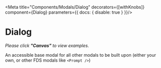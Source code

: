 


<Meta title="Components/Modals/Dialog" decorators={[withKnobs]} component={Dialog} parameters={{ docs: { disable: true } }}/>

# Dialog

<ImportPath component={Dialog} section="modal" />

*Please click **"Canvas"** to view examples.*

An accessible base modal for all other modals to be built upon (either your own, or other FDS modals like `<Prompt />`)

<Props of={Dialog} />

<Story name="Knobs">
  <Dialog
    isOpen={boolean('isOpen', true)}
    footerContent={text('footerContent', '')}
    content={text('content', 'Modal content here')}
    onDismiss={
      boolean('onDismiss', true)
        ? action('close modal')
        : undefined
    }
    title={text('title', 'Modal title here')}
    width={text('width', undefined)}
    height={text('height', undefined)}
    alwaysShowBorder={boolean('alwaysShowBorder', undefined)}
  />
</Story>

<Story name="Scrolling content">
  <Dialog
    isOpen={true}
    content="Lorem ipsum dolor sit amet, consectetur adipiscing elit, sed do eiusmod tempor incididunt ut labore et dolore magna aliqua. Donec ac odio tempor orci. Placerat vestibulum lectus mauris ultrices eros in cursus. Neque laoreet suspendisse interdum consectetur. Ut porttitor leo a diam. Quisque egestas diam in arcu cursus euismod quis viverra. Eget nunc lobortis mattis aliquam. Mauris pharetra et ultrices neque ornare aenean euismod. Luctus accumsan tortor posuere ac. At erat pellentesque adipiscing commodo elit at imperdiet dui accumsan. Non arcu risus quis varius quam quisque id diam. Vel pharetra vel turpis nunc eget lorem dolor sed. Risus quis varius quam quisque id diam vel quam elementum. Velit ut tortor pretium viverra suspendisse potenti. Amet purus gravida quis blandit turpis cursus in hac. Nunc aliquet bibendum enim facilisis gravida neque convallis a. Egestas maecenas pharetra convallis posuere morbi leo. Pellentesque pulvinar pellentesque habitant morbi tristique. Habitasse platea dictumst quisque sagittis purus. Fermentum dui faucibus in ornare quam. Facilisi etiam dignissim diam quis enim lobortis scelerisque fermentum. Viverra adipiscing at in tellus integer feugiat scelerisque varius. Turpis egestas integer eget aliquet. Bibendum est ultricies integer quis auctor elit sed vulputate. Scelerisque viverra mauris in aliquam sem fringilla ut morbi. Lectus urna duis convallis convallis tellus id interdum velit. A arcu cursus vitae congue mauris rhoncus aenean. Odio euismod lacinia at quis risus sed vulputate odio. Nibh tellus molestie nunc non. Egestas egestas fringilla phasellus faucibus scelerisque eleifend donec. Amet nisl suscipit adipiscing bibendum est ultricies integer quis auctor. A erat nam at lectus urna duis convallis convallis. Faucibus scelerisque eleifend donec pretium vulputate sapien nec. Mauris sit amet massa vitae tortor condimentum lacinia. Ut sem nulla pharetra diam sit amet nisl suscipit adipiscing. In fermentum et sollicitudin ac orci phasellus egestas tellus rutrum. Risus quis varius quam quisque id diam vel. Id nibh tortor id aliquet. Nisi quis eleifend quam adipiscing vitae proin."
    onDismiss={action('close modal')}
    title="Long content area"
  />
</Story>

<Story name="Scrolling content w/footer">
  <Dialog
    isOpen={true}
    content="Lorem ipsum dolor sit amet, consectetur adipiscing elit, sed do eiusmod tempor incididunt ut labore et dolore magna aliqua. Donec ac odio tempor orci. Placerat vestibulum lectus mauris ultrices eros in cursus. Neque laoreet suspendisse interdum consectetur. Ut porttitor leo a diam. Quisque egestas diam in arcu cursus euismod quis viverra. Eget nunc lobortis mattis aliquam. Mauris pharetra et ultrices neque ornare aenean euismod. Luctus accumsan tortor posuere ac. At erat pellentesque adipiscing commodo elit at imperdiet dui accumsan. Non arcu risus quis varius quam quisque id diam. Vel pharetra vel turpis nunc eget lorem dolor sed. Risus quis varius quam quisque id diam vel quam elementum. Velit ut tortor pretium viverra suspendisse potenti. Amet purus gravida quis blandit turpis cursus in hac. Nunc aliquet bibendum enim facilisis gravida neque convallis a. Egestas maecenas pharetra convallis posuere morbi leo. Pellentesque pulvinar pellentesque habitant morbi tristique. Habitasse platea dictumst quisque sagittis purus. Fermentum dui faucibus in ornare quam. Facilisi etiam dignissim diam quis enim lobortis scelerisque fermentum. Viverra adipiscing at in tellus integer feugiat scelerisque varius. Turpis egestas integer eget aliquet. Bibendum est ultricies integer quis auctor elit sed vulputate. Scelerisque viverra mauris in aliquam sem fringilla ut morbi. Lectus urna duis convallis convallis tellus id interdum velit. A arcu cursus vitae congue mauris rhoncus aenean. Odio euismod lacinia at quis risus sed vulputate odio. Nibh tellus molestie nunc non. Egestas egestas fringilla phasellus faucibus scelerisque eleifend donec. Amet nisl suscipit adipiscing bibendum est ultricies integer quis auctor. A erat nam at lectus urna duis convallis convallis. Faucibus scelerisque eleifend donec pretium vulputate sapien nec. Mauris sit amet massa vitae tortor condimentum lacinia. Ut sem nulla pharetra diam sit amet nisl suscipit adipiscing. In fermentum et sollicitudin ac orci phasellus egestas tellus rutrum. Risus quis varius quam quisque id diam vel. Id nibh tortor id aliquet. Nisi quis eleifend quam adipiscing vitae proin."
    onDismiss={action('close modal')}
    footerContent={<Button label="Confirm" />}
    title="Long content area w/footer"
  />
</Story>

<Story name="Scrolling content w/footer & permanent border">
  <Dialog
    isOpen={true}
    content="Lorem ipsum dolor sit amet, consectetur adipiscing elit, sed do eiusmod tempor incididunt ut labore et dolore magna aliqua. Donec ac odio tempor orci. Placerat vestibulum lectus mauris ultrices eros in cursus."
    onDismiss={action('close modal')}
    footerContent={<Button label="Confirm" />}
    title="Footer & permanent border"
    alwaysShowBorder
  />
</Story> 

<Story name="Customizable Footer">
  <Dialog
    isOpen={true}
    content={<Button label="Customizable footer" />}
    onDismiss={action('close modal')}
    footerContent={
      <div>
        <Flex align="center">
          <FlexItem shrink>
            <Button label="Anything" />
          </FlexItem>
          <FlexItem shrink>
            <Button theme="outlined" label="Can go" />
          </FlexItem>
          <FlexItem shrink>
            <p>in the</p>
          </FlexItem>
          <FlexItem shrink>
            <input placeholder="footer" />
          </FlexItem>
        </Flex>
        <p className="margin--top">Lorem ipsum dolor</p>
      </div>
    }
  />
</Story>

<Story name="Custom dimensions">
  <Dialog
    isOpen={true}
    content="Lorem ipsum dolor sit amet, consectetur adipiscing elit, sed do eiusmod tempor incididunt ut labore et dolore magna aliqua. Donec ac odio tempor orci. Placerat vestibulum lectus mauris ultrices eros in cursus. Neque laoreet suspendisse interdum consectetur. Ut porttitor leo a diam. Quisque egestas diam in arcu cursus euismod quis viverra. Eget nunc lobortis mattis aliquam. Mauris pharetra et ultrices neque ornare aenean euismod. Luctus accumsan tortor posuere ac. At erat pellentesque adipiscing commodo elit at imperdiet dui accumsan. Non arcu risus quis varius quam quisque id diam. Vel pharetra vel turpis nunc eget lorem dolor sed. Risus quis varius quam quisque id diam vel quam elementum. Velit ut tortor pretium viverra suspendisse potenti. Amet purus gravida quis blandit turpis cursus in hac. Nunc aliquet bibendum enim facilisis gravida neque convallis a. Egestas maecenas pharetra convallis posuere morbi leo. Pellentesque pulvinar pellentesque habitant morbi tristique. Habitasse platea dictumst quisque sagittis purus. Fermentum dui faucibus in ornare quam. Facilisi etiam dignissim diam quis enim lobortis scelerisque fermentum. Viverra adipiscing at in tellus integer feugiat scelerisque varius. Turpis egestas integer eget aliquet. Bibendum est ultricies integer quis auctor elit sed vulputate. Scelerisque viverra mauris in aliquam sem fringilla ut morbi. Lectus urna duis convallis convallis tellus id interdum velit. A arcu cursus vitae congue mauris rhoncus aenean. Odio euismod lacinia at quis risus sed vulputate odio. Nibh tellus molestie nunc non. Egestas egestas fringilla phasellus faucibus scelerisque eleifend donec. Amet nisl suscipit adipiscing bibendum est ultricies integer quis auctor. A erat nam at lectus urna duis convallis convallis. Faucibus scelerisque eleifend donec pretium vulputate sapien nec. Mauris sit amet massa vitae tortor condimentum lacinia. Ut sem nulla pharetra diam sit amet nisl suscipit adipiscing. In fermentum et sollicitudin ac orci phasellus egestas tellus rutrum. Risus quis varius quam quisque id diam vel. Id nibh tortor id aliquet. Nisi quis eleifend quam adipiscing vitae proin."
    onDismiss={action('close modal')}
    title="Custom Dimensions (800px x 640px)"
    width="800px"
    height="640px"
  />
</Story>
